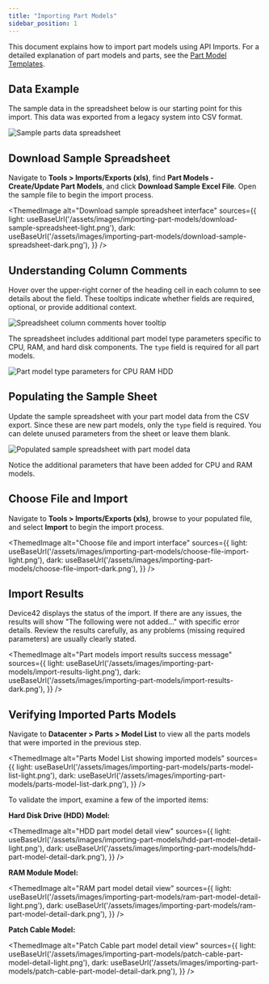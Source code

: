 ```yaml
---
title: "Importing Part Models"
sidebar_position: 1
---
```



This document explains how to import part models using API Imports. For a detailed explanation of part models and parts, see the [Part Model Templates](infrastructure-management/parts-and-parts-slots/part-model-templates.mdx).

## Data Example

The sample data in the spreadsheet below is our starting point for this import. This data was exported from a legacy system into CSV format.

![Sample parts data spreadsheet](/assets/images/importing-part-models/sample-parts-data.png)

## Download Sample Spreadsheet

Navigate to **Tools > Imports/Exports (xls)**, find **Part Models - Create/Update Part Models**, and click **Download Sample Excel File**. Open the sample file to begin the import process.

<ThemedImage
  alt="Download sample spreadsheet interface"
  sources={{
    light: useBaseUrl('/assets/images/importing-part-models/download-sample-spreadsheet-light.png'),
    dark: useBaseUrl('/assets/images/importing-part-models/download-sample-spreadsheet-dark.png'),
  }}
/>

## Understanding Column Comments

Hover over the upper-right corner of the heading cell in each column to see details about the field. These tooltips indicate whether fields are required, optional, or provide additional context.

![Spreadsheet column comments hover tooltip](/assets/images/importing-part-models/column-comments-hover.png)

The spreadsheet includes additional part model type parameters specific to CPU, RAM, and hard disk components. The `type` field is required for all part models.

![Part model type parameters for CPU RAM HDD](/assets/images/importing-part-models/part-model-type-parameters.png)

## Populating the Sample Sheet

Update the sample spreadsheet with your part model data from the CSV export. Since these are new part models, only the `type` field is required. You can delete unused parameters from the sheet or leave them blank.

![Populated sample spreadsheet with part model data](/assets/images/importing-part-models/populated-sample-sheet.png)

Notice the additional parameters that have been added for CPU and RAM models. 

## Choose File and Import

Navigate to **Tools > Imports/Exports (xls)**, browse to your populated file, and select **Import** to begin the import process.

<ThemedImage
  alt="Choose file and import interface"
  sources={{
    light: useBaseUrl('/assets/images/importing-part-models/choose-file-import-light.png'),
    dark: useBaseUrl('/assets/images/importing-part-models/choose-file-import-dark.png'),
  }}
/>

## Import Results

Device42 displays the status of the import. If there are any issues, the results will show "The following were not added..." with specific error details. Review the results carefully, as any problems (missing required parameters) are usually clearly stated.

<ThemedImage
  alt="Part models import results success message"
  sources={{
    light: useBaseUrl('/assets/images/importing-part-models/import-results-light.png'),
    dark: useBaseUrl('/assets/images/importing-part-models/import-results-dark.png'),
  }}
/>

## Verifying Imported Parts Models

Navigate to **Datacenter > Parts > Model List** to view all the parts models that were imported in the previous step.

<ThemedImage
  alt="Parts Model List showing imported models"
  sources={{
    light: useBaseUrl('/assets/images/importing-part-models/parts-model-list-light.png'),
    dark: useBaseUrl('/assets/images/importing-part-models/parts-model-list-dark.png'),
  }}
/>

To validate the import, examine a few of the imported items:

**Hard Disk Drive (HDD) Model:**

<ThemedImage
  alt="HDD part model detail view"
  sources={{
    light: useBaseUrl('/assets/images/importing-part-models/hdd-part-model-detail-light.png'),
    dark: useBaseUrl('/assets/images/importing-part-models/hdd-part-model-detail-dark.png'),
  }}
/>

**RAM Module Model:**

<ThemedImage
  alt="RAM part model detail view"
  sources={{
    light: useBaseUrl('/assets/images/importing-part-models/ram-part-model-detail-light.png'),
    dark: useBaseUrl('/assets/images/importing-part-models/ram-part-model-detail-dark.png'),
  }}
/>

**Patch Cable Model:**

<ThemedImage
  alt="Patch Cable part model detail view"
  sources={{
    light: useBaseUrl('/assets/images/importing-part-models/patch-cable-part-model-detail-light.png'),
    dark: useBaseUrl('/assets/images/importing-part-models/patch-cable-part-model-detail-dark.png'),
  }}
/>
